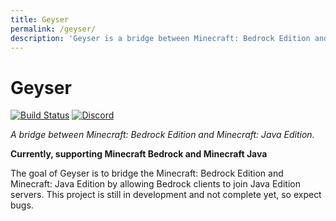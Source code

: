 ```yaml
---
title: Geyser
permalink: /geyser/
description: 'Geyser is a bridge between Minecraft: Bedrock Edition and Minecraft: Java Edition, closing the gap from those wanting to play true cross-platform.'
---
```



# Geyser

[//]: # ([![License: MIT]&#40;https://img.shields.io/badge/license-MIT-blue.svg?label=License&#41;]&#40;LICENSE&#41;)
[![Build Status](https://github.com/GeyserMC/Geyser/actions/workflows/build.yml/badge.svg)](https://github.com/GeyserMC/Geyser/actions/workflows/build.yml)
[![Discord](https://img.shields.io/discord/613163671870242838?color=cornflowerblue&label=Discord&logo=Discord&logoColor=white)](https://discord.geysermc.org)

_A bridge between Minecraft: Bedrock Edition and Minecraft: Java Edition._

[//]: # (TODO: MEOW)

**Currently, supporting Minecraft Bedrock <Versions platform="bedrock"/> and Minecraft Java <Versions platform="java"/>**

The goal of Geyser is to bridge the Minecraft: Bedrock Edition and Minecraft: Java Edition by allowing Bedrock clients to join Java Edition servers. This project is still in development and not complete yet, so expect bugs.
